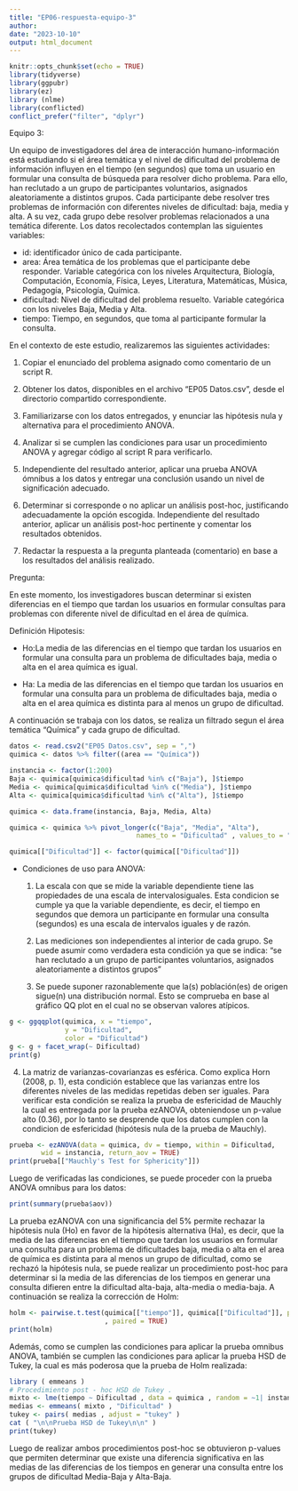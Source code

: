 ---
title: "EP06-respuesta-equipo-3"
author:
date: "2023-10-10"
output: html_document
---

```{r setup, include=FALSE}
knitr::opts_chunk$set(echo = TRUE)
library(tidyverse)
library(ggpubr)
library(ez)
library (nlme)
library(conflicted)
conflict_prefer("filter", "dplyr")
```

Equipo 3:

Un equipo de investigadores del área de interacción humano-información está estudiando si el área temática y el nivel de dificultad del problema de información influyen en el tiempo (en segundos) que toma un usuario en formular una consulta de búsqueda para resolver dicho problema. Para ello, han reclutado a un grupo de participantes voluntarios, asignados aleatoriamente a distintos grupos. Cada participante debe resolver tres problemas de información con diferentes niveles de dificultad: baja, media y alta. A su vez, cada grupo debe resolver problemas relacionados a una temática diferente. Los datos recolectados contemplan las siguientes variables:


- id: identificador único de cada participante.
- area: Área temática de los problemas que el participante debe responder. Variable categórica con los niveles Arquitectura, Biología, Computación, Economía, Física, Leyes, Literatura, Matemáticas, Música, Pedagogía, Psicología, Química.
- dificultad: Nivel de dificultad del problema resuelto. Variable categórica con los niveles Baja, Media y Alta.
- tiempo: Tiempo, en segundos, que toma al participante formular la consulta.


En el contexto de este estudio, realizaremos las siguientes actividades:

1. Copiar el enunciado del problema asignado como comentario de un script R.

2. Obtener los datos, disponibles en el archivo "EP05 Datos.csv", desde el directorio compartido correspondiente.

3. Familiarizarse con los datos entregados, y enunciar las hipótesis nula y alternativa para el procedimiento ANOVA.

4. Analizar si se cumplen las condiciones para usar un procedimiento ANOVA y agregar código al script R para verificarlo.

5. Independiente del resultado anterior, aplicar una prueba ANOVA ómnibus a los datos y entregar una conclusión usando un nivel de significación adecuado.

6. Determinar si corresponde o no aplicar un análisis post-hoc, justificando adecuadamente la opción escogida. Independiente del resultado anterior, aplicar un análisis post-hoc pertinente y comentar los resultados obtenidos.

7. Redactar la respuesta a la pregunta planteada (comentario) en base a los resultados del análisis realizado.


Pregunta:

En este momento, los investigadores buscan determinar si existen diferencias en el tiempo que tardan los usuarios en formular consultas para problemas con diferente nivel de dificultad en el área de química.


Definición Hipotesis:

- Ho:La media de las diferencias en el tiempo que tardan los usuarios en formular una consulta para un problema de dificultades baja, media o alta en el area química es igual.

  
- Ha:  La media de las diferencias en el tiempo que tardan los usuarios en formular una consulta para un problema de dificultades baja, media o alta en el area química es distinta para al menos un grupo de dificultad.


A continuación se trabaja con los datos, se realiza un filtrado segun el área temática "Química" y cada grupo de dificultad.


```{r}
datos <- read.csv2("EP05 Datos.csv", sep = ",")
quimica <- datos %>% filter((area == "Química"))

instancia <- factor(1:200)
Baja <- quimica[quimica$dificultad %in% c("Baja"), ]$tiempo
Media <- quimica[quimica$dificultad %in% c("Media"), ]$tiempo
Alta <- quimica[quimica$dificultad %in% c("Alta"), ]$tiempo

quimica <- data.frame(instancia, Baja, Media, Alta)

quimica <- quimica %>% pivot_longer(c("Baja", "Media", "Alta"),
                                names_to = "Dificultad" , values_to = "tiempo" )

quimica[["Dificultad"]] <- factor(quimica[["Dificultad"]])

```

- Condiciones de uso para ANOVA:
  
  1. La escala con que se mide la variable dependiente tiene las propiedades de una escala de intervalosiguales. Esta condicion se cumple ya que la variable dependiente, es decir, el tiempo en segundos que demora un participante en formular una consulta (segundos) es una escala de intervalos iguales y de razón.
  
  2. Las mediciones son independientes al interior de cada grupo. Se puede asumir como verdadera esta condición ya que se indica: "se han reclutado a un grupo de participantes voluntarios, asignados aleatoriamente a distintos grupos" 
  
  3. Se puede suponer razonablemente que la(s) población(es) de origen sigue(n) una distribución normal. Esto se comprueba en base al gráfico QQ plot en el cual no se observan valores atípicos.
  
```{r}
g <- ggqqplot(quimica, x = "tiempo", 
              y = "Dificultad",
              color = "Dificultad")
g <- g + facet_wrap(~ Dificultad)
print(g)
```
  
  4. La matriz de varianzas-covarianzas es esférica. Como explica Horn (2008, p. 1), esta condición establece que las varianzas entre los diferentes niveles de las medidas repetidas deben ser iguales. Para verificar esta condición se realiza la prueba de esfericidad de Mauchly la cual es entregada por la prueba ezANOVA, obteniendose un p-value alto (0.36), por lo tanto se desprende que los datos cumplen con la condicion de esfericidad (hipótesis nula de la prueba de Mauchly).
  
```{r}
prueba <- ezANOVA(data = quimica, dv = tiempo, within = Dificultad, 
        wid = instancia, return_aov = TRUE)
print(prueba[["Mauchly's Test for Sphericity"]])
```
Luego de verificadas las condiciones, se puede proceder con la prueba ANOVA omnibus para los datos:

```{r}
print(summary(prueba$aov))
```
La prueba ezANOVA con una significancia del 5% permite rechazar la hipótesis nula (Ho) en favor de la hipótesis alternativa (Ha), es decir, que la media de las diferencias en el tiempo que tardan los usuarios en formular una consulta para un problema de dificultades baja, media o alta en el area de química es distinta para al menos un grupo de dificultad, como se rechazó la hipótesis nula, se puede realizar un procedimiento post-hoc para determinar si la media de las diferencias de los tiempos en generar una consulta difieren entre la dificultad alta-baja, alta-media o media-baja. A continuación se realiza la corrección de Holm: 

```{r}
holm <- pairwise.t.test(quimica[["tiempo"]], quimica[["Dificultad"]], p.adj = "holm"
                        , paired = TRUE)
print(holm)
```

Además, como se cumplen las condiciones para aplicar la prueba omnibus ANOVA, también se cumplen las condiciones para aplicar la prueba HSD de Tukey, la cual es más poderosa que la prueba de Holm realizada:

```{r}
library ( emmeans )
# Procedimiento post - hoc HSD de Tukey .
mixto <- lme(tiempo ~ Dificultad , data = quimica , random = ~1| instancia ) 
medias <- emmeans( mixto , "Dificultad" )
tukey <- pairs( medias , adjust = "tukey" )
cat ( "\n\nPrueba HSD de Tukey\n\n" )
print(tukey)
```

Luego de realizar ambos procedimientos post-hoc se obtuvieron p-values que permiten determinar que existe una diferencia significativa en las medias de las diferencias de los tiempos en generar una consulta entre los grupos de dificultad Media-Baja y Alta-Baja.